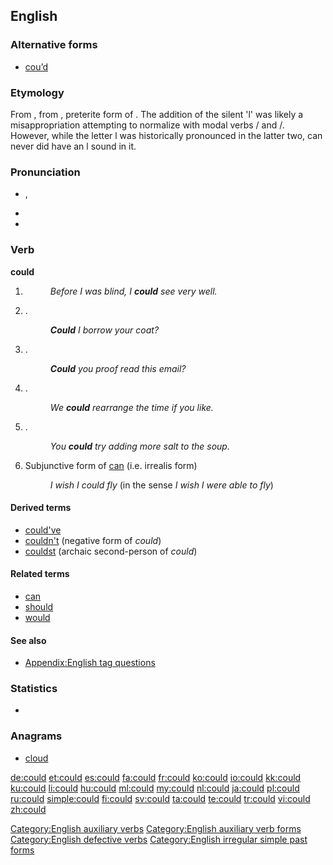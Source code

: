 ==English==

===Alternative forms===
* [[cou’d]] {{qualifier|obsolete}}

===Etymology===
From {{etyl|enm}} {{term|coude|lang=enm}}, from {{etyl|ang}} {{term|cuþ||lang=ang}}, preterite form of {{term|cunnan||lang=ang|to be able}}. The addition of the silent 'l' was likely a misappropriation attempting to normalize with modal verbs {{term|will|lang=en}}/{{term|would|lang=en}} and {{term|shall|lang=en}}/{{term|should|lang=en}}. 
However, while the letter l was historically pronounced in the latter two, can never did have an l sound in it.

===Pronunciation===
* {{IPA|/kʊd/}}, {{X-SAMPA|/kUd/}}
* {{audio|en-us-could.ogg|Audio (US)}}
* {{rhymes|ʊd}}

===Verb===
'''could'''

# {{simple past of|[[can#Etymology 1|can]]}}
#: ''Before I was blind, I '''could''' see very well.''
# {{non-gloss definition|Used to politely ask for [[permission]] to do something}}.
#: '''''Could''' I borrow your coat?''
# {{non-gloss definition| Used to politely ask for someone else to do something}}.
#: '''''Could''' you proof read this email?''
# {{non-gloss definition|Used to show the [[possibility]] that something [[might]] happen}}.
#: ''We '''could''' rearrange the time if you like.''
# {{non-gloss definition|Used to [[suggest]] something}}.
#: ''You '''could''' try adding more salt to the soup.''
# Subjunctive form of [[can#Etymology 1|can]] (i.e. irrealis form)
#: ''I wish I could fly'' (in the sense ''I wish I were able to fly'')

====Derived terms====
* [[could've]]
* [[couldn't]] (negative form of ''could'')
* [[couldst]] (archaic second-person of ''could'')

====Related terms====
* [[can]]
* [[should]]
* [[would]]

====See also====
* [[Appendix:English tag questions]]

===Statistics===
* {{rank|what|do|has|62|could|our|than|some}}

===Anagrams===
* [[cloud#English|cloud]]

[[Category:English auxiliary verbs]]
[[Category:English auxiliary verb forms]]
[[Category:English defective verbs]]
[[Category:English irregular simple past forms]]

[[de:could]]
[[et:could]]
[[es:could]]
[[fa:could]]
[[fr:could]]
[[ko:could]]
[[io:could]]
[[kk:could]]
[[ku:could]]
[[li:could]]
[[hu:could]]
[[ml:could]]
[[my:could]]
[[nl:could]]
[[ja:could]]
[[pl:could]]
[[ru:could]]
[[simple:could]]
[[fi:could]]
[[sv:could]]
[[ta:could]]
[[te:could]]
[[tr:could]]
[[vi:could]]
[[zh:could]]